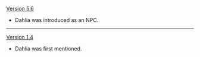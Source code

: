 {{Change History/Header}}
[[Version 5.6]]
* Dahlia was introduced as an NPC.
----
[[Version 1.4]]
* Dahlia was first mentioned.